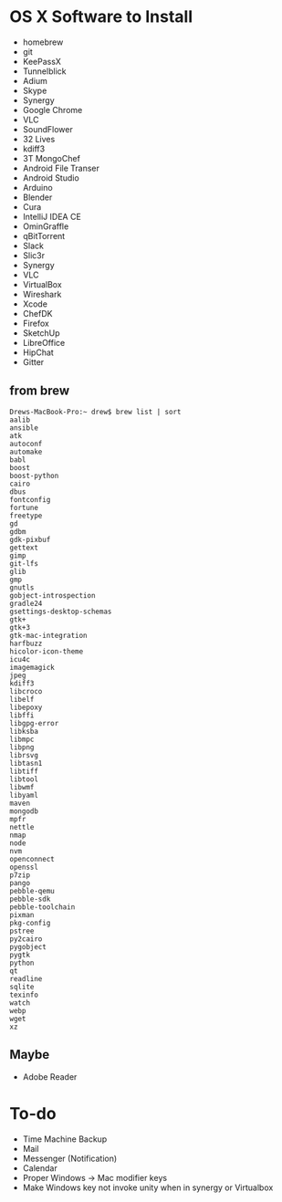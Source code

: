 = OS X Software to Install =
*homebrew
*git
*KeePassX
*Tunnelblick
*Adium
*Skype
*Synergy
*Google Chrome
*VLC
*SoundFlower
*32 Lives
* kdiff3
* 3T MongoChef
* Android File Transer
* Android Studio
* Arduino
* Blender
* Cura
* IntelliJ IDEA CE
* OminGraffle
* qBitTorrent
* Slack
* Slic3r
* Synergy
* VLC 
* VirtualBox
* Wireshark
* Xcode
* ChefDK
* Firefox
* SketchUp
* LibreOffice
* HipChat
* Gitter

== from brew ==
<pre>
Drews-MacBook-Pro:~ drew$ brew list | sort
aalib
ansible
atk
autoconf
automake
babl
boost
boost-python
cairo
dbus
fontconfig
fortune
freetype
gd
gdbm
gdk-pixbuf
gettext
gimp
git-lfs
glib
gmp
gnutls
gobject-introspection
gradle24
gsettings-desktop-schemas
gtk+
gtk+3
gtk-mac-integration
harfbuzz
hicolor-icon-theme
icu4c
imagemagick
jpeg
kdiff3
libcroco
libelf
libepoxy
libffi
libgpg-error
libksba
libmpc
libpng
librsvg
libtasn1
libtiff
libtool
libwmf
libyaml
maven
mongodb
mpfr
nettle
nmap
node
nvm
openconnect
openssl
p7zip
pango
pebble-qemu
pebble-sdk
pebble-toolchain
pixman
pkg-config
pstree
py2cairo
pygobject
pygtk
python
qt
readline
sqlite
texinfo
watch
webp
wget
xz
</pre>

== Maybe ==
* Adobe Reader

= To-do =
*Time Machine Backup
*Mail
*Messenger (Notification)
*Calendar
*Proper Windows -> Mac modifier keys
*Make Windows key not invoke unity when in synergy or Virtualbox
